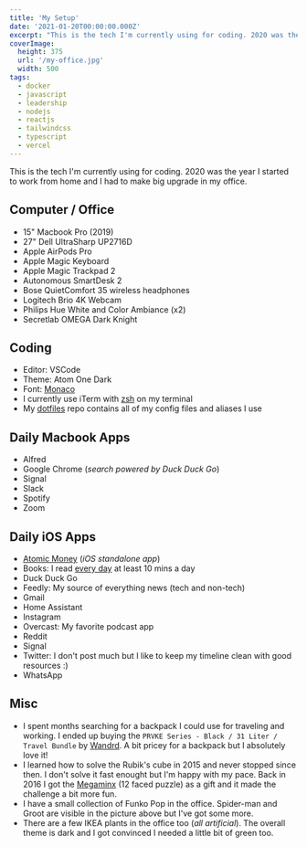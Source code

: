 ```yaml
---
title: 'My Setup'
date: '2021-01-20T00:00:00.000Z'
excerpt: "This is the tech I'm currently using for coding. 2020 was the year I started to work from home so I needed some upgrade in my work environment."
coverImage:
  height: 375
  url: '/my-office.jpg'
  width: 500
tags:
  - docker
  - javascript
  - leadership
  - nodejs
  - reactjs
  - tailwindcss
  - typescript
  - vercel
---
```


This is the tech I'm currently using for coding.
2020 was the year I started to work from home and I had to make big upgrade in my office.

## Computer / Office

- 15" Macbook Pro (2019)
- 27" Dell UltraSharp UP2716D
- Apple AirPods Pro
- Apple Magic Keyboard
- Apple Magic Trackpad 2
- Autonomous SmartDesk 2
- Bose QuietComfort 35 wireless headphones
- Logitech Brio 4K Webcam
- Philips Hue White and Color Ambiance (x2)
- Secretlab OMEGA Dark Knight

## Coding

- Editor: VSCode
- Theme: Atom One Dark
- Font: [Monaco](https://en.wikipedia.org/wiki/Monaco_(typeface))
- I currently use iTerm with [zsh](https://ohmyz.sh/) on my terminal
- My [dotfiles](https://github.com/mersocarlin/dotfiles) repo contains all of my config files and aliases I use

## Daily Macbook Apps

- Alfred
- Google Chrome (_search powered by Duck Duck Go_)
- Signal
- Slack
- Spotify
- Zoom

## Daily iOS Apps

- [Atomic Money](https://atomicmoney.app/) (_iOS standalone app_)
- Books: I read [every day](/blog/2020-in-review#audiobooks) at least 10 mins a day
- Duck Duck Go
- Feedly: My source of everything news (tech and non-tech)
- Gmail
- Home Assistant
- Instagram
- Overcast: My favorite podcast app
- Reddit
- Signal
- Twitter: I don't post much but I like to keep my timeline clean with good resources :)
- WhatsApp

## Misc

- I spent months searching for a backpack I could use for traveling and working. I ended up buying the `PRVKE Series - Black / 31 Liter / Travel Bundle` by [Wandrd](https://eu.wandrd.com/). A bit pricey for a backpack but I absolutely love it!
- I learned how to solve the Rubik's cube in 2015 and never stopped since then. I don't solve it fast enought but I'm happy with my pace. Back in 2016 I got the [Megaminx](https://en.wikipedia.org/wiki/Megaminx) (12 faced puzzle) as a gift and it made the challenge a bit more fun.
- I have a small collection of Funko Pop in the office. Spider-man and Groot are visible in the picture above but I've got some more.
- There are a few IKEA plants in the office too (_all artificial_). The overall theme is dark and I got convinced I needed a little bit of green too.
